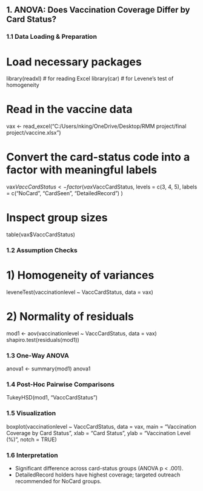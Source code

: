 ## 1. ANOVA: Does Vaccination Coverage Differ by Card Status?

### 1.1 Data Loading & Preparation


# Load necessary packages

library(readxl)   # for reading Excel
library(car)      # for Levene’s test of homogeneity

# Read in the vaccine data
vax <- read_excel("C:/Users/nking/OneDrive/Desktop/RMM project/final project/vaccine.xlsx")

# Convert the card-status code into a factor with meaningful labels
vax$VaccCardStatus <- factor(vax$VaccCardStatus,
  levels = c(3, 4, 5),
  labels = c("NoCard", "CardSeen", "DetailedRecord")
)

# Inspect group sizes
table(vax$VaccCardStatus)


### 1.2 Assumption Checks


# 1) Homogeneity of variances
leveneTest(vaccinationlevel ~ VaccCardStatus, data = vax)

# 2) Normality of residuals
mod1 <- aov(vaccinationlevel ~ VaccCardStatus, data = vax)
shapiro.test(residuals(mod1))


### 1.3 One-Way ANOVA


anova1 <- summary(mod1)
anova1


### 1.4 Post-Hoc Pairwise Comparisons


TukeyHSD(mod1, "VaccCardStatus")


### 1.5 Visualization


boxplot(vaccinationlevel ~ VaccCardStatus,
        data    = vax,
        main    = "Vaccination Coverage by Card Status",
        xlab    = "Card Status",
        ylab    = "Vaccination Level (%)",
        notch   = TRUE)

### 1.6 Interpretation

- Significant difference across card-status groups (ANOVA p < .001).
- DetailedRecord holders have highest coverage; targeted outreach recommended for NoCard groups.







